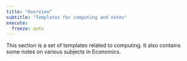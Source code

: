 ```yaml
---
title: "Overview"
subtitle: "Templates for computing and notes"
execute:
  freeze: auto
---
```


This section is a set of templates related to computing. It also contains some notes on various subjects in Economics.